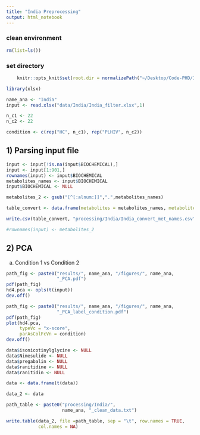 ```yaml
---
title: "India Preprocessing"
output: html_notebook
---
```



### clean environment
```r
rm(list=ls())
```


### set directory
```r
    knitr::opts_knit$set(root.dir = normalizePath("~/Desktop/Code-PHD/India_Cameroon/")) 
```

```r
library(xlsx)
```

```r
name_ana <- "India"
input <- read.xlsx("data/India/India_filter.xlsx",1)

n_c1 <- 22
n_c2 <- 22

condition <- c(rep("HC", n_c1), rep("PLHIV", n_c2))
```

##  1) Parsing input file
 
```r
input <- input[!is.na(input$BIOCHEMICAL),]
input <- input[1:901,]
rownames(input) <- input$BIOCHEMICAL
metabolites_names <- input$BIOCHEMICAL
input$BIOCHEMICAL <- NULL
```

```r
metabolites_2 <- gsub("[^[:alnum:]]",".",metabolites_names)
```

```r
table_convert <- data.frame(metabolites = metabolites_names, metabolites_2 = metabolites_2)
```

```r
write.csv(table_convert, "processing/India/India_convert_met_names.csv")
```

```r
#rownames(input) <- metabolites_2
```

##  2) PCA

a) Condition 1 vs Condition 2
```r
path_fig <- paste0("results/", name_ana, "/figures/", name_ana, 
                   "_PCA.pdf")
pdf(path_fig)
hd4.pca <- opls(t(input))
dev.off()
```

```r
path_fig <- paste0("results/", name_ana, "/figures/", name_ana, 
                   "_PCA_label_condition.pdf")
pdf(path_fig)
plot(hd4.pca,
     typeVc = "x-score",
     parAsColFcVn = condition)
dev.off()
```

```r
data$isonicotinylglycine <- NULL
data$Nimesulide <- NULL
data$pregabalin <- NULL
data$ranitidine <- NULL
data$ranitidin <- NULL
```

```r
data <- data.frame(t(data))
```

```r
data_2 <- data
```

```r
path_table <- paste0("processing/India/", 
                     name_ana, "_clean_data.txt")

write.table(data_2, file =path_table, sep = "\t", row.names = TRUE, 
            col.names = NA)
```


